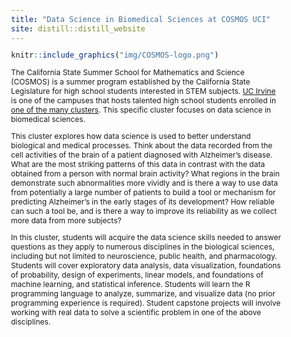 ```yaml
---
title: "Data Science in Biomedical Sciences at COSMOS UCI"
site: distill::distill_website
---
```


```r
knitr::include_graphics("img/COSMOS-logo.png")
```

<style type="text/css">

body{ /* Normal  */
      font-size: 12px;
  }
td {  /* Table  */
  font-size: 8px;
}
h1.title {
  font-size: 30px;
  color: DarkRed;
}
h1 { /* Header 1 */
  font-size: 26px;
  color: DarkBlue;
}
h2 { /* Header 2 */
    font-size: 22px;
  color: DarkBlue;
}
h3 { /* Header 3 */
  font-size: 18px;
  font-family: "Times New Roman", Times, serif;
  color: DarkBlue;
}
code.r{ /* Code block */
    font-size: 12px;
}
pre { /* Code block - determines code spacing between lines */
    font-size: 14px;
}
</style>


The California State Summer School for Mathematics and Science (COSMOS) is a summer program established by the California State Legislature for high school students interested in STEM subjects.
[UC Irvine](https://www.cosmos.uci.edu) is one of the campuses that hosts talented high school students enrolled in [one of the many clusters](https://www.cosmos.uci.edu/clusters). This specific cluster focuses on data science in biomedical sciences. 

This cluster explores how data science is used to better understand biological and medical processes. Think about the data recorded from the cell activities of the brain of a patient diagnosed with Alzheimer’s disease. What are the most striking patterns of this data in contrast with the data obtained from a person with normal brain activity? What regions in the brain demonstrate such abnormalities more vividly and is there a way to use data from potentially a large number of patients to build a tool or mechanism for predicting Alzheimer’s in the early stages of its development? How reliable can such a tool be, and is there a way to improve its reliability as we collect more data from more subjects?

In this cluster, students will acquire the data science skills needed to answer questions as they apply to numerous disciplines in the biological sciences, including but not limited to neuroscience, public health, and pharmacology. Students will cover exploratory data analysis, data visualization, foundations of probability, design of experiments, linear models, and foundations of machine learning, and statistical inference. Students will learn the R programming language to analyze, summarize, and visualize data (no prior programming experience is required). Student capstone projects will involve working with real data to solve a scientific problem in one of the above disciplines.